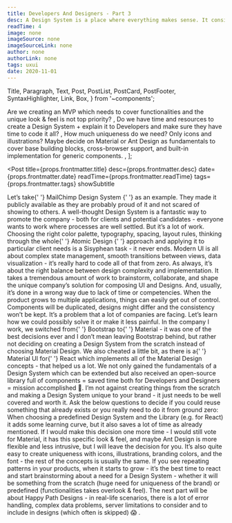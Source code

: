 ```yaml
---
title: Developers And Designers - Part 3
desc: A Design System is a place where everything makes sense. It consists of components, patterns, principles, best practices, and is the ultimate source of truth. It’s documentation everyone needs in IT - Developers, Designers, Product Owners, and sometimes even clients.
readTime: 4
image: none
imageSource: none
imageSourceLink: none
author: none
authorLink: none
tags: uxui
date: 2020-11-01
---
```


  Title,
  Paragraph,
  Text,
  Post,
  PostList,
  PostCard,
  PostFooter,
  SyntaxHighlighter,
  Link,
  Box,
} from '~components';

  <Text size="normal">
    Are we creating an MVP which needs to cover functionalities and the unique
    look & feel is not top priority?
  </Text>,
  <Text size="normal">
    Do we have time and resources to create a Design System + explain it to
    Developers and make sure they have time to code it all?
  </Text>,
  <Text size="normal">
    How much uniqueness do we need? Only icons and illustrations? Maybe decide
    on Material or <Link href="https://ant.design/">Ant Design</Link> as
    fundamentals to cover base building blocks, cross-browser support, and
    built-in implementation for generic components.
  </Text>,
];

<Post
  title={props.frontmatter.title}
  desc={props.frontmatter.desc}
  date={props.frontmatter.date}
  readTime={props.frontmatter.readTime}
  tags={props.frontmatter.tags}
  showSubtitle
>
  <Title level={3}>Problem - Lack of a Design System 🧐</Title>
  <Paragraph>
    Let’s take{' '}
    <Link href="https://ux.mailchimp.com/patterns/color">
      MailChimp Design System
    </Link>{' '}
    as an example. They made it publicly available as they are probably proud of
    it and not scared of showing to others.
  </Paragraph>
  <Paragraph>
    A well-thought Design System is a fantastic way to promote the company -
    both for clients and potential candidates - everyone wants to work where
    processes are well settled.
  </Paragraph>
  <Paragraph>
    <Text strong>But it’s a lot of work.</Text> Choosing the right color
    palette, typography, spacing, layout rules, thinking through the whole{' '}
    <Link href="https://bradfrost.com/blog/post/atomic-web-design/">
      Atomic Design
    </Link>{' '}
    approach and applying it to particular client needs is a Sisyphean task - it
    never ends.
  </Paragraph>
  <Paragraph>
    Modern UI is all about complex state management, smooth transitions between
    views, data visualization - it’s really hard to code all of that from zero.
    As always, it’s about the right balance between design complexity and
    implementation.
  </Paragraph>
  <Paragraph>
    It takes a tremendous amount of work to brainstorm, collaborate, and shape
    the unique company’s solution for composing UI and Designs. And, usually,
    it’s done in a wrong way due to lack of time or competencies.
  </Paragraph>
  <Paragraph>
    When the product grows to multiple applications, things can easily get out
    of control. Components will be duplicated, designs might differ and the
    consistency won’t be kept. It’s a problem that a lot of companies are
    facing.
  </Paragraph>
  <Paragraph lastParagraph>
    Let’s learn how we could possibly solve it or make it less painful.
  </Paragraph>
  <Title level={3}>Solution 😎</Title>
  <Paragraph>
    In the company I work, we switched from{' '}
    <Link href="https://getbootstrap.com/">Bootstrap</Link> to{' '}
    <Link href="https://material.io/design/">Material</Link> - it was one of the
    best decisions ever and I don’t mean leaving Bootstrap behind, but rather
    not deciding on creating a Design System from the scratch instead of
    choosing Material Design.
  </Paragraph>
  <Paragraph>
    We also cheated a little bit, as there is a{' '}
    <Link href="https://material-ui.com/">Material UI</Link> for{' '}
    <Link href="https://reactjs.org/">React</Link> which implements all of the
    Material Design concepts - that helped us a lot. We not only gained the
    fundamentals of a Design System which can be extended but also received an
    open-source library full of components = saved time both for Developers and
    Designers = mission accomplished 🚀.
  </Paragraph>
  <Paragraph>
    I’m not against creating things from the scratch and making a Design System
    unique to your brand - it just needs to be well covered and worth it. Ask
    the below questions to decide if you could reuse something that already
    exists or you really need to do it from ground zero:
  </Paragraph>
  <PostList data={questions} />
  <Paragraph>
    When choosing a predefined Design System and the Library (e.g. for React) it
    adds some learning curve, but it also saves a lot of time as already
    mentioned.
  </Paragraph>
  <Paragraph>
    If I would make this decision one more time - I would still vote for
    Material, it has this specific look & feel, and maybe Ant Design is more
    flexible and less intrusive, but I will leave the decision for you.
  </Paragraph>
  <Paragraph lastParagraph>
    It’s also quite easy to create uniqueness with icons, illustrations,
    branding colors, and the font - the rest of the concepts is usually the
    same.
  </Paragraph>
  <Title level={3}>Closing Notes 📋</Title>
  <Paragraph>
    If you see repeating patterns in your products, when it starts to grow -
    it’s the best time to react and start brainstorming about a need for a
    Design System - whether it will be something from the scratch (huge need for
    uniqueness of the brand) or predefined (functionalities takes overlook &
    feel).
  </Paragraph>
  <Paragraph>
    The next part will be about <Text strong>Happy Path Designs</Text> - in
    real-life scenarios, there is a lot of error handling, complex data
    problems, server limitations to consider and to include in designs (which
    often is skipped) 😱 .
  </Paragraph>
  <PostFooter />
</Post>
